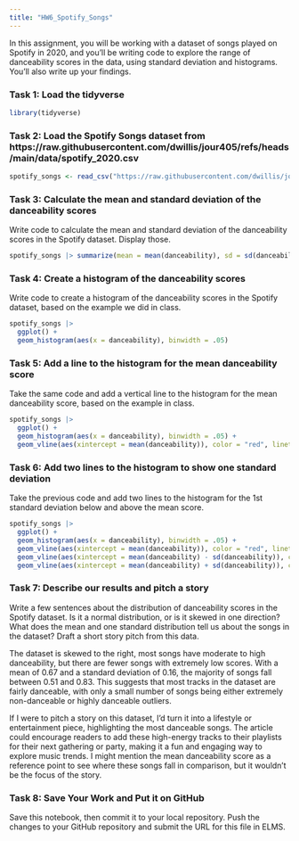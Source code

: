 ```yaml
---
title: "HW6_Spotify_Songs"
---
```


In this assignment, you will be working with a dataset of songs played on Spotify in 2020, and you'll be writing code to explore the range of danceability scores in the data, using standard deviation and histograms. You'll also write up your findings.

### Task 1: Load the tidyverse

```r
library(tidyverse)
```

### Task 2: Load the Spotify Songs dataset from https://raw.githubusercontent.com/dwillis/jour405/refs/heads/main/data/spotify_2020.csv

```r
spotify_songs <- read_csv("https://raw.githubusercontent.com/dwillis/jour405/refs/heads/main/data/spotify_2020.csv")
```

### Task 3: Calculate the mean and standard deviation of the danceability scores

Write code to calculate the mean and standard deviation of the danceability scores in the Spotify dataset. Display those.

```r
spotify_songs |> summarize(mean = mean(danceability), sd = sd(danceability))
```

### Task 4: Create a histogram of the danceability scores

Write code to create a histogram of the danceability scores in the Spotify dataset, based on the example we did in class.

```r
spotify_songs |>
  ggplot() + 
  geom_histogram(aes(x = danceability), binwidth = .05)
```

### Task 5: Add a line to the histogram for the mean danceability score

Take the same code and add a vertical line to the histogram for the mean danceability score, based on the example in class.

```r
spotify_songs |>
  ggplot() + 
  geom_histogram(aes(x = danceability), binwidth = .05) + 
  geom_vline(aes(xintercept = mean(danceability)), color = "red", linetype = "dashed", size = 1)
```


### Task 6: Add two lines to the histogram to show one standard deviation

Take the previous code and add two lines to the histogram for the 1st standard deviation below and above the mean score.

```r
spotify_songs |>
  ggplot() + 
  geom_histogram(aes(x = danceability), binwidth = .05) + 
  geom_vline(aes(xintercept = mean(danceability)), color = "red", linetype = "dashed", size = 1) +
  geom_vline(aes(xintercept = mean(danceability) - sd(danceability)), color = "blue", linetype = "dashed", size = 1) +
  geom_vline(aes(xintercept = mean(danceability) + sd(danceability)), color = "blue", linetype = "dashed", size = 1)
```

### Task 7: Describe our results and pitch a story

Write a few sentences about the distribution of danceability scores in the Spotify dataset. Is it a normal distribution, or is it skewed in one direction? What does the mean and one standard distribution tell us about the songs in the dataset? Draft a short story pitch from this data.

The dataset is skewed to the right, most songs have moderate to high danceability, but there are fewer songs with extremely low scores. With a mean of 0.67 and a standard deviation of 0.16, the majority of songs fall between 0.51 and 0.83. This suggests that most tracks in the dataset are fairly danceable, with only a small number of songs being either extremely non-danceable or highly danceable outliers.

If I were to pitch a story on this dataset, I’d turn it into a lifestyle or entertainment piece, highlighting the most danceable songs. The article could encourage readers to add these high-energy tracks to their playlists for their next gathering or party, making it a fun and engaging way to explore music trends. I might mention the mean danceability score as a reference point to see where these songs fall in comparison, but it wouldn’t be the focus of the story.

### Task 8: Save Your Work and Put it on GitHub

Save this notebook, then commit it to your local repository. Push the changes to your GitHub repository and submit the URL for this file in ELMS.



